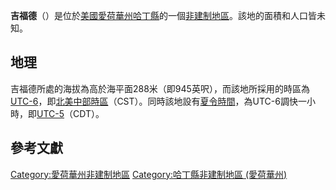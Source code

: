 {{noteTA
|G1=USState
|G2=地名
|G3=Unit
}}
{{Infobox settlement
|official_name            = 吉福德
|native_name = Gifford
|settlement_type          = [[非建制地區|非建制地區]]
|image_skyline            = 
|imagesize                = 
|image_map                = 
|mapsize                  = 
|pushpin_map              = USA Iowa
|pushpin_label            = 吉福德
|pushpin_label_position   = top
|pushpin_map_caption      = 吉福德在愛荷華州的位置
|subdivision_type         = [[世界政區索引|國家]]
|subdivision_type1        = [[美国州份|州份]]
|subdivision_type2        = [[愛荷華州行政区划|縣]]
|subdivision_name         = [[美国|美国]]
|subdivision_name1        = [[愛荷華州|愛荷華州]]
|subdivision_name2        = [[哈丁縣_(愛荷華州)|哈丁縣]]
|elevation_ft             = 945
|elevation_m              = 288
|area_total_km2           = 
|area_total_sq_mi         = 
|area_land_km2            = 
|area_land_sq_mi          = 
|area_water_km2           = 
|area_water_sq_mi         = 
|population_as_of         = 2010
|population_footnotes     = 
|population_total         = 
|population_metro         = 
|population_density_km2   = auto
|population_density_sq_mi = auto
|timezone                 = [[北美中部时区|北美中部时区]]
|utc_offset               = -6
|coordinates              = {{coord|42|17|18|N|93|05|26|W|display=inline,title}}
| coor_pinpoint           = 
| coordinates_footnotes   = 
|timezone_DST             = CDT
|utc_offset_DST           = -5
|postal_code_type         = [[美國郵區編號|郵區編號]]
|postal_code              = 
|area_code                = {{link-en|电话区号515|Area code 515|515}}
|blank_name = [[地名信息系统|GNIS ID]]
|blank_info = 456897<ref name="GNIS">{{cite gnis|456897|Gifford}}</ref>
}}
'''吉福德'''（{{lang-en|Gifford}}）是位於[[美國|美國]][[愛荷華州|愛荷華州]][[哈丁縣_(愛荷華州)|哈丁縣]]的一個[[非建制地區|非建制地區]]。該地的面積和人口皆未知。

== 地理 ==
吉福德所處的海拔為高於海平面288米（即945英呎），而該地所採用的時區為[[UTC-6|UTC-6]]，即[[北美中部時區|北美中部時區]]（CST）。同時該地設有[[夏令時間|夏令時間]]，為UTC-6調快一小時，即[[UTC-5|UTC-5]]（CDT）。

== 參考文獻 ==
{{reflist}}

{{哈丁縣 (愛荷華州)}}

{{DEFAULTSORT:Gifford}}
[[Category:愛荷華州非建制地區|Category:愛荷華州非建制地區]]
[[Category:哈丁縣非建制地區_(愛荷華州)|Category:哈丁縣非建制地區 (愛荷華州)]]

{{Iowa-geo-stub}}